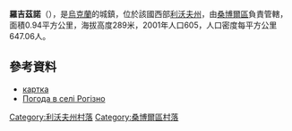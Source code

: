 {{coord|49|37|45|N|23|3|49|E|scale:100000|display=title}}

'''羅吉茲諾'''（{{lang-uk|Рогізно}}），是[[烏克蘭|烏克蘭]]的城鎮，位於該國西部[[利沃夫州|利沃夫州]]，由[[桑博爾區|桑博爾區]]負責管轄，面積0.94平方公里，海拔高度289米，2001年人口605，人口密度每平方公里647.06人。

==參考資料==
* [http://gska2.rada.gov.ua/pls/z7502/A005?rdat1=12.01.2009&rf7571=20764 картка]{{dead link|date=2018年4月 |bot=InternetArchiveBot |fix-attempted=yes }}
* [http://weather.in.ua/ua/l'vovskaja/22442 Погода в селі Рогізно]

[[Category:利沃夫州村落|Category:利沃夫州村落]]
[[Category:桑博爾區村落|Category:桑博爾區村落]]


{{Lviv-geo-stub}}